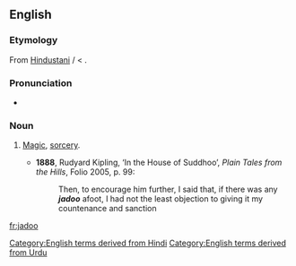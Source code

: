 ==English==

===Etymology===
From [[w:Hindustani|Hindustani]] {{term|जादू|tr=jādū|sc=Deva|lang=hi}} / {{term|جادو|tr=jādū|sc=ur-Arab|lang=ur}} < {{etyl|fa}} {{term|جادو|tr=jâdu|sc=fa-Arab|lang=fa}}.

===Pronunciation===
* {{IPA|/ˈdʒɑːduː/}}

===Noun===
{{en-noun|-}}

# {{Pakistan|India}} [[magic|Magic]], [[sorcery]].
#* '''1888''', Rudyard Kipling, ‘In the House of Suddhoo’, ''Plain Tales from the Hills'', Folio 2005, p. 99:
#*: Then, to encourage him further, I said that, if there was any '''''jadoo''''' afoot, I had not the least objection to giving it my countenance and sanction

[[Category:English terms derived from Hindi]]
[[Category:English terms derived from Urdu]]

[[fr:jadoo]]